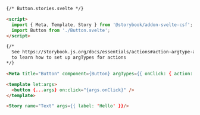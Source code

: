 ```html
{/* Button.stories.svelte */}

<script>
  import { Meta, Template, Story } from '@storybook/addon-svelte-csf';
  import Button from './Button.svelte';
</script>

{/*
  See https://storybook.js.org/docs/essentials/actions#action-argtype-annotation
  to learn how to set up argTypes for actions
*/}

<Meta title="Button" component={Button} argTypes={{ onClick: { action: "onClick" }, }} />

<template let:args>
  <button {...args} on:click="{args.onClick}" />
</template>

<Story name="Text" args={{ label: 'Hello' }}/>
```
